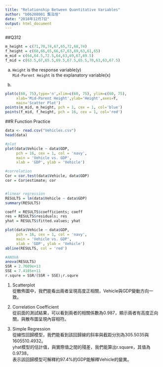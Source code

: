 ```yaml
---
title: "Relationship Between Quantitative Variables"
author: "b06208001 龔泓愷"
date: "2018年12月7日"
output: html_document
---
```

##Q312    
```r
m_height = c(71,70,74,67,65,72,68,74)
f_height = c(60,66,65,66,67,63,69,63,61,65)
m_mid = c(64,64.5,72.5,64,63,69,67,69.5)
f_mid = c(63.5,67,65.5,69.5,67.5,65.5,70,63,63,67.5)
```
a. `Height` is the response variable(y)   
`Mid-Parent Height` is the explanatory variable(x)    

b. 
```r

plot(c(60, 75),type='n',xlim=c(60, 75), ylim=c(60, 75), 
     xlab='Mid-Parent Height',ylab='Height',axes=T, 
     main='Scatter Plot')
points(m_mid, m_height, pch = 1, cex = 1, col='blue')
points(f_mid, f_height, pch = 16, cex = 1, col='red')
```


##R Function Practice
```r
data <- read.csv("Vehicles.csv")
head(data)

#plot
plot(data$Vehicle ~ data$GDP,
     pch = 16, cex = 1, col = 'navy',
     main = 'Vehicle vs. GDP',
     xlab = 'GDP', ylab = 'Vehicle')

#correlation
Cor = cor.test(data$Vehicle, data$GDP)
cor = Cor$estimate; cor


#linear regression
RESULTS = lm(data$Vehicle ~ data$GDP)
summary(RESULTS)

coeff = RESULTS$coefficients; coeff
res = RESULTS$residuals; res
yhat = RESULTS$fitted.values; yhat
```
```r
plot(data$Vehicle ~ data$GDP,
     pch = 16, cex = 1, col = 'navy',
     main = 'Vehicle vs. GDP',
     xlab = 'GDP', ylab = 'Vehicle')
abline(RESULTS, col = 'red')

#ANOVA
anova(RESULTS)
SSR = 2.7609e+13
SSE = 7.4185e+11
r.squre = SSR/(SSR + SSE);r.squre
```

(1) Scatterplot   
從散佈圖中，我們能看出兩者呈現高度正相關，Vehicle與GDP變動方向一致。    
(2) Correlation Coefficient   
從前面的測試結果，可以看到兩者的相關係數為0.987，顯示兩者有高度正向關，與散布圖呈現內容相符。    

(3) Simple Regression   
從線性回歸模型，我們能看到該回歸線的斜率與截距分別為305.5035與1605510.4932。         
yhat模型的估計值，與實際值之間的殘差，我們能算出r.square，其值為0.9738，    
表示該回歸模型可解釋約97.4%的GDP能解釋Vehicle的變異。   